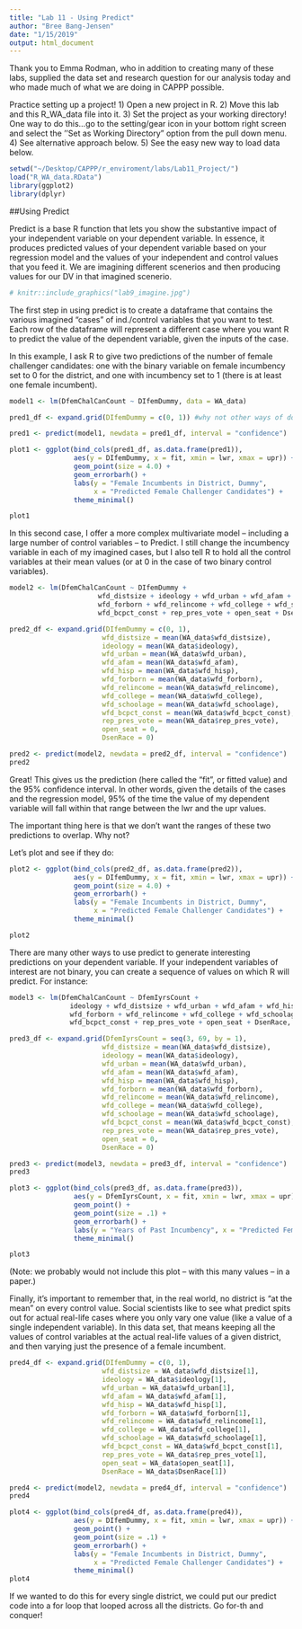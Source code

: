 ```yaml
---
title: "Lab 11 - Using Predict"
author: "Bree Bang-Jensen"
date: "1/15/2019"
output: html_document
---
```


Thank you to Emma Rodman, who in addition to creating many of these labs, supplied the data set and research question for our analysis today and who made much of what we are doing in CAPPP possible. 

Practice setting up a project!
1) Open a new project in R.
2) Move this lab and this R_WA_data file into it.
3) Set the project as your working directory!  One way to do this...go to the setting/gear icon in your bottom right screen and select the ''Set as Working Directory" option from the pull down menu.
4) See alternative approach below.
5) See the easy new way to load data below.

```r
setwd("~/Desktop/CAPPP/r_enviroment/labs/Lab11_Project/")
load("R_WA_data.RData")
library(ggplot2)
library(dplyr)
```

##Using Predict

Predict is a base R function that lets you show the substantive impact of your independent variable on your dependent variable. In essence, it produces predicted values of your dependent variable based on your regression model and the values of your independent and control values that you feed it. We are imagining different scenerios and then producing values for our DV in that imagined scenerio.

```r

# knitr::include_graphics("lab9_imagine.jpg")
```

The first step in using predict is to create a dataframe that contains the various imagined "cases" of ind./control variables that you want to test. Each row of the dataframe will represent a different case where you want R to predict the value of the dependent variable, given the inputs of the case.

In this example, I ask R to give two predictions of the number of female challenger candidates: one with the binary variable on female incumbency set to 0 for the district, and one with incumbency set to 1 (there is at least one female incumbent). 

```r
model1 <- lm(DfemChalCanCount ~ DIfemDummy, data = WA_data)

pred1_df <- expand.grid(DIfemDummy = c(0, 1)) #why not other ways of doing this?

pred1 <- predict(model1, newdata = pred1_df, interval = "confidence")
```


```r
plot1 <- ggplot(bind_cols(pred1_df, as.data.frame(pred1)), 
                aes(y = DIfemDummy, x = fit, xmin = lwr, xmax = upr)) +
                geom_point(size = 4.0) +
                geom_errorbarh() +
                labs(y = "Female Incumbents in District, Dummy", 
                     x = "Predicted Female Challenger Candidates") +
                theme_minimal()

plot1
```

In this second case, I offer a more complex multivariate model -- including a large number of control variables -- to Predict. I still change the incumbency variable in each of my imagined cases, but I also tell R to hold all the control variables at their mean values (or at 0 in the case of two binary control variables).

```r

model2 <- lm(DfemChalCanCount ~ DIfemDummy + 
                      wfd_distsize + ideology + wfd_urban + wfd_afam + wfd_hisp +
                      wfd_forborn + wfd_relincome + wfd_college + wfd_schoolage +
                      wfd_bcpct_const + rep_pres_vote + open_seat + DsenRace, data = WA_data)

pred2_df <- expand.grid(DIfemDummy = c(0, 1),
                       wfd_distsize = mean(WA_data$wfd_distsize),
                       ideology = mean(WA_data$ideology),
                       wfd_urban = mean(WA_data$wfd_urban),
                       wfd_afam = mean(WA_data$wfd_afam),
                       wfd_hisp = mean(WA_data$wfd_hisp),
                       wfd_forborn = mean(WA_data$wfd_forborn),
                       wfd_relincome = mean(WA_data$wfd_relincome),
                       wfd_college = mean(WA_data$wfd_college),
                       wfd_schoolage = mean(WA_data$wfd_schoolage),
                       wfd_bcpct_const = mean(WA_data$wfd_bcpct_const),
                       rep_pres_vote = mean(WA_data$rep_pres_vote),
                       open_seat = 0,
                       DsenRace = 0)

pred2 <- predict(model2, newdata = pred2_df, interval = "confidence")
pred2
```

Great! This gives us the prediction (here called the "fit", or fitted value) and the 95% confidence interval. In other words, given the details of the cases and the regression model, 95% of the time the value of my dependent variable will fall within that range between the lwr and the upr values.

The important thing here is that we don't want the ranges of these two predictions to overlap. Why not?

Let's plot and see if they do:

```r
plot2 <- ggplot(bind_cols(pred2_df, as.data.frame(pred2)), 
                aes(y = DIfemDummy, x = fit, xmin = lwr, xmax = upr)) +
                geom_point(size = 4.0) +
                geom_errorbarh() +
                labs(y = "Female Incumbents in District, Dummy", 
                     x = "Predicted Female Challenger Candidates") +
                theme_minimal()

plot2
```

There are many other ways to use predict to generate interesting predictions on your dependent variable. If your independent variables of interest are not binary, you can create a sequence of values on which R will predict. For instance:

```r
model3 <- lm(DfemChalCanCount ~ DfemIyrsCount +
               ideology + wfd_distsize + wfd_urban + wfd_afam + wfd_hisp +
               wfd_forborn + wfd_relincome + wfd_college + wfd_schoolage +
               wfd_bcpct_const + rep_pres_vote + open_seat + DsenRace, data = WA_data)

pred3_df <- expand.grid(DfemIyrsCount = seq(3, 69, by = 1),
                       wfd_distsize = mean(WA_data$wfd_distsize),
                       ideology = mean(WA_data$ideology),
                       wfd_urban = mean(WA_data$wfd_urban),
                       wfd_afam = mean(WA_data$wfd_afam),
                       wfd_hisp = mean(WA_data$wfd_hisp),
                       wfd_forborn = mean(WA_data$wfd_forborn),
                       wfd_relincome = mean(WA_data$wfd_relincome),
                       wfd_college = mean(WA_data$wfd_college),
                       wfd_schoolage = mean(WA_data$wfd_schoolage),
                       wfd_bcpct_const = mean(WA_data$wfd_bcpct_const),
                       rep_pres_vote = mean(WA_data$rep_pres_vote),
                       open_seat = 0,
                       DsenRace = 0)

pred3 <- predict(model3, newdata = pred3_df, interval = "confidence")
pred3

plot3 <- ggplot(bind_cols(pred3_df, as.data.frame(pred3)), 
                aes(y = DfemIyrsCount, x = fit, xmin = lwr, xmax = upr)) +
                geom_point() +
                geom_point(size = .1) +
                geom_errorbarh() +
                labs(y = "Years of Past Incumbency", x = "Predicted Female Challenger Candidates") +
                theme_minimal()

plot3
```

(Note: we probably would not include this plot -- with this many values -- in a paper.)

Finally, it's important to remember that, in the real world, no district is "at the mean" on every control value. Social scientists like to see what predict spits out for actual real-life cases where you only vary one value (like a value of a single independent variable). In this data set, that means keeping all the values of control variables at the actual real-life values of a given district, and then varying just the presence of a female incumbent. 

```r
pred4_df <- expand.grid(DIfemDummy = c(0, 1),
                       wfd_distsize = WA_data$wfd_distsize[1],
                       ideology = WA_data$ideology[1],
                       wfd_urban = WA_data$wfd_urban[1],
                       wfd_afam = WA_data$wfd_afam[1],
                       wfd_hisp = WA_data$wfd_hisp[1],
                       wfd_forborn = WA_data$wfd_forborn[1],
                       wfd_relincome = WA_data$wfd_relincome[1],
                       wfd_college = WA_data$wfd_college[1],
                       wfd_schoolage = WA_data$wfd_schoolage[1],
                       wfd_bcpct_const = WA_data$wfd_bcpct_const[1],
                       rep_pres_vote = WA_data$rep_pres_vote[1],
                       open_seat = WA_data$open_seat[1],
                       DsenRace = WA_data$DsenRace[1])

pred4 <- predict(model2, newdata = pred4_df, interval = "confidence")
pred4

plot4 <- ggplot(bind_cols(pred4_df, as.data.frame(pred4)), 
                aes(y = DIfemDummy, x = fit, xmin = lwr, xmax = upr)) +
                geom_point() +
                geom_point(size = .1) +
                geom_errorbarh() +
                labs(y = "Female Incumbents in District, Dummy", 
                     x = "Predicted Female Challenger Candidates") +
                theme_minimal()
plot4
```

If we wanted to do this for every single district, we could put our predict code into a for loop that looped across all the districts. Go for-th and conquer!
